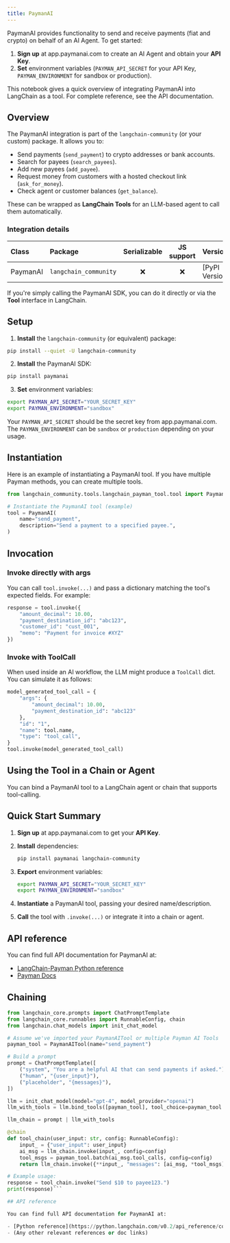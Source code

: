```yaml
---
title: PaymanAI
---
```


PaymanAI provides functionality to send and receive payments (fiat and crypto) on behalf of an AI Agent. To get started:

1. **Sign up** at app.paymanai.com to create an AI Agent and obtain your **API Key**.
2. **Set** environment variables (`PAYMAN_API_SECRET` for your API Key, `PAYMAN_ENVIRONMENT` for sandbox or production).

This notebook gives a quick overview of integrating PaymanAI into LangChain as a tool. For complete reference, see the API documentation.

## Overview

The PaymanAI integration is part of the `langchain-community` (or your custom) package. It allows you to:

- Send payments (`send_payment`) to crypto addresses or bank accounts.
- Search for payees (`search_payees`).
- Add new payees (`add_payee`).
- Request money from customers with a hosted checkout link (`ask_for_money`).
- Check agent or customer balances (`get_balance`).

These can be wrapped as **LangChain Tools** for an LLM-based agent to call them automatically.

### Integration details

| Class | Package | Serializable | JS support | Version |
| :--- | :--- | :---: | :---: | :--- |
| PaymanAI | `langchain_community` | ❌ | ❌ | [PyPI Version] |

If you're simply calling the PaymanAI SDK, you can do it directly or via the **Tool** interface in LangChain.

## Setup

1. **Install** the `langchain-community` (or equivalent) package:

```bash
pip install --quiet -U langchain-community
```

2. **Install** the PaymanAI SDK:

```bash
pip install paymanai
```

3. **Set** environment variables:

```bash
export PAYMAN_API_SECRET="YOUR_SECRET_KEY"
export PAYMAN_ENVIRONMENT="sandbox"
```

Your `PAYMAN_API_SECRET` should be the secret key from app.paymanai.com. The `PAYMAN_ENVIRONMENT` can be `sandbox` or `production` depending on your usage.

## Instantiation

Here is an example of instantiating a PaymanAI tool. If you have multiple Payman methods, you can create multiple tools.

```python
from langchain_community.tools.langchain_payman_tool.tool import PaymanAI

# Instantiate the PaymanAI tool (example)
tool = PaymanAI(
    name="send_payment",
    description="Send a payment to a specified payee.",
)
```

## Invocation

### Invoke directly with args

You can call `tool.invoke(...)` and pass a dictionary matching the tool's expected fields. For example:

```python
response = tool.invoke({
    "amount_decimal": 10.00,
    "payment_destination_id": "abc123",
    "customer_id": "cust_001",
    "memo": "Payment for invoice #XYZ"
})
```

### Invoke with ToolCall

When used inside an AI workflow, the LLM might produce a `ToolCall` dict. You can simulate it as follows:

```python
model_generated_tool_call = {
    "args": {
        "amount_decimal": 10.00,
        "payment_destination_id": "abc123"
    },
    "id": "1",
    "name": tool.name,
    "type": "tool_call",
}
tool.invoke(model_generated_tool_call)
```

## Using the Tool in a Chain or Agent

You can bind a PaymanAI tool to a LangChain agent or chain that supports tool-calling.

## Quick Start Summary

1. **Sign up** at app.paymanai.com to get your **API Key**.
2. **Install** dependencies:

   ```bash
   pip install paymanai langchain-community
   ```

3. **Export** environment variables:

   ```bash
   export PAYMAN_API_SECRET="YOUR_SECRET_KEY"
   export PAYMAN_ENVIRONMENT="sandbox"
   ```

4. **Instantiate** a PaymanAI tool, passing your desired name/description.
5. **Call** the tool with `.invoke(...)` or integrate it into a chain or agent.

## API reference

You can find full API documentation for PaymanAI at:

- [LangChain-Payman Python reference](https://pypi.org/project/langchain-payman-tool/)
- [Payman Docs](https://docs.paymanai.com)

## Chaining

```python
from langchain_core.prompts import ChatPromptTemplate
from langchain_core.runnables import RunnableConfig, chain
from langchain.chat_models import init_chat_model

# Assume we've imported your PaymanAITool or multiple Payman AI Tools
payman_tool = PaymanAITool(name="send_payment")

# Build a prompt
prompt = ChatPromptTemplate([
    ("system", "You are a helpful AI that can send payments if asked."),
    ("human", "{user_input}"),
    ("placeholder", "{messages}"),
])

llm = init_chat_model(model="gpt-4", model_provider="openai")
llm_with_tools = llm.bind_tools([payman_tool], tool_choice=payman_tool.name)

llm_chain = prompt | llm_with_tools

@chain
def tool_chain(user_input: str, config: RunnableConfig):
    input_ = {"user_input": user_input}
    ai_msg = llm_chain.invoke(input_, config=config)
    tool_msgs = payman_tool.batch(ai_msg.tool_calls, config=config)
    return llm_chain.invoke({**input_, "messages": [ai_msg, *tool_msgs]}, config=config)

# Example usage:
response = tool_chain.invoke("Send $10 to payee123.")
print(response)```

## API reference

You can find full API documentation for PaymanAI at:

- [Python reference](https://python.langchain.com/v0.2/api_reference/community/tools/langchain_community.tools.langchain_payman_tool.tool.PaymanAI.html)
- (Any other relevant references or doc links)
